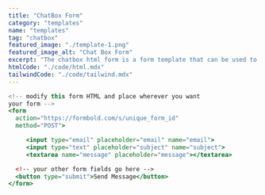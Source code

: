 ```yaml
---
title: "ChatBox Form"
category: "templates"
name: "templates"
tag: "chatbox"
featured_image: "./template-1.png"
featured_image_alt: "Chat Box Form"
excerpt: "The chatbox html form is a form template that can be used to create a form for a chatbox popup like contact form."
htmlCode: "./code/html.mdx"
tailwindCode: "./code/tailwind.mdx"
---
```


```jsx
<!-- modify this form HTML and place wherever you want
your form -->
<form
  action="https://formbold.com/s/unique_form_id"
  method="POST">

     <input type="email" placeholder="email" name="email">
     <input type="text" placeholder="subject" name="subject">
     <textarea name="message" placeholder="message"></textarea>

  <!-- your other form fields go here -->
  <button type="submit">Send Message</button>
</form>
```

